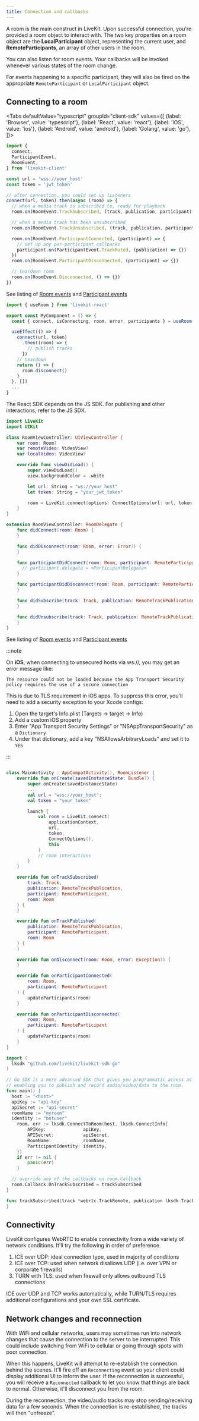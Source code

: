 ```yaml
---
title: Connection and callbacks
---
```


A room is the main construct in LiveKit. Upon successful connection, you're provided a room object to interact with. The two key properties on a room object are the **LocalParticipant** object, representing the current user, and **RemoteParticipants**, an array of other users in the room.

You can also listen for room events. Your callbacks will be invoked whenever various states of the room change.

For events happening to a specific participant, they will also be fired on the appropriate `RemoteParticipant` or `LocalParticipant` object.

## Connecting to a room

<Tabs
  defaultValue="typescript"
  groupId="client-sdk"
  values={[
    {label: 'Browser', value: 'typescript'},
    {label: 'React', value: 'react'},
    {label: 'iOS', value: 'ios'},
    {label: 'Android', value: 'android'},
    {label: 'Golang', value: 'go'},
  ]}>
  <TabItem value="typescript">

```typescript title="TypeScript"
import {
  connect,
  ParticipantEvent,
  RoomEvent,
} from 'livekit-client'

const url = 'wss://your_host'
const token = 'jwt_token'

// after connection, you could set up listeners
connect(url, token).then(async (room) => {
  // when a media track is subscribed to, ready for playback
  room.on(RoomEvent.TrackSubscribed, (track, publication, participant) => {})

  // when a media track has been unsubscribed
  room.on(RoomEvent.TrackUnsubscribed, (track, publication, participant) => {})

  room.on(RoomEvent.ParticipantConnected, (participant) => {
    // set up any per-participant callbacks
    participant.on(ParticipantEvent.TrackMuted, (publication) => {})
  })
  room.on(RoomEvent.ParticipantDisconnected, (participant) => {})

  // teardown room
  room.on(RoomEvent.Disconnected, () => {})
})
```

See listing of [Room events](https://docs.livekit.io/client-sdk-js/enums/roomevent.html) and [Participant events](https://docs.livekit.io/client-sdk-js/enums/participantevent.html)

  </TabItem>
  <TabItem value="react">

```typescript title="TypeScript"
import { useRoom } from 'livekit-react'

export const MyComponent = () => {
  const { connect, isConnecting, room, error, participants } = useRoom();

  useEffect(() => {
    connect(url, token)
      .then((room) => {
        // publish tracks
      })
    // teardown
    return () => {
      room.disconnect()
    }
  }, [])
  ...
}
```
The React SDK depends on the JS SDK. For publishing and other interactions, refer to the JS SDK.

  </TabItem>
  <TabItem value="ios">

```swift title="Swift"
import LiveKit
import UIKit

class RoomViewController: UIViewController {
    var room: Room?
    var remoteVideo: VideoView?
    var localVideo: VideoView?

    override func viewDidLoad() {
        super.viewDidLoad()
        view.backgroundColor = .white

        let url: String = "ws://your_host"
        let token: String = "your_jwt_token"

        room = LiveKit.connect(options: ConnectOptions(url: url, token: token), delegate: self)
    }
}

extension RoomViewController: RoomDelegate {
    func didConnect(room: Room) {
    }

    func didDisconnect(room: Room, error: Error?) {
    }

    func participantDidConnect(room: Room, participant: RemoteParticipant) {
      // participant.delegate = <ParticipantDelegate>
    }

    func participantDidDisconnect(room: Room, participant: RemoteParticipant) {
    }

    func didSubscribe(track: Track, publication: RemoteTrackPublication, participant: RemoteParticipant) {
    }

    func didUnsubscribe(track: Track, publication: RemoteTrackPublication, participant: RemoteParticipant) {
    }
}
```

See listing of [Room events](https://docs.livekit.io/client-sdk-ios/RoomDelegate/) and [Participant events](https://docs.livekit.io/client-sdk-ios/ParticipantDelegate/)

:::note

On **iOS**, when connecting to unsecured hosts via ws://, you may get an error message like:

```
The resource could not be loaded because the App Transport Security policy requires the use of a secure connection
```

This is due to TLS requirement in iOS apps. To suppress this error, you'll need to add a security exception to your Xcode configs:

1. Open the target's Info.plist (Targets -> target -> Info)
2. Add a custom iOS property
3. Enter "App Transport Security Settings" or "NSAppTransportSecurity" as a `Dictionary`
4. Under that dictionary, add a key "NSAllowsArbitraryLoads" and set it to `YES`

:::

  </TabItem>
  <TabItem value="android">

```kt title="Kotlin"

class MainActivity : AppCompatActivity(), RoomListener {
    override fun onCreate(savedInstanceState: Bundle?) {
        super.onCreate(savedInstanceState)
        ...
        val url = "wss://your_host";
        val token = "your_token"

        launch {
            val room = LiveKit.connect(
                applicationContext,
                url,
                token,
                ConnectOptions(),
                this
            )
            // room interactions
        }
    }

    override fun onTrackSubscribed(
        track: Track,
        publication: RemoteTrackPublication,
        participant: RemoteParticipant,
        room: Room
    ) {
    }

    override fun onTrackPublished(
        publication: RemoteTrackPublication,
        participant: RemoteParticipant,
        room: Room
    ) {
    }

    override fun onDisconnect(room: Room, error: Exception?) {
    }

    override fun onParticipantConnected(
        room: Room,
        participant: RemoteParticipant
    ) {
        updateParticipants(room)
    }

    override fun onParticipantDisconnected(
        room: Room,
        participant: RemoteParticipant
    ) {
        updateParticipants(room)
    }
}
```

</TabItem>

<TabItem value="go">

```go
import (
  lksdk "github.com/livekit/livekit-sdk-go"
)

// Go SDK is a more advanced SDK that gives you programmatic access as a client
// enabling you to publish and record audio/video/data to the room.
func main() {
  host := "<host>"
  apiKey := "api-key"
  apiSecret := "api-secret"
  roomName := "myroom"
  identity := "botuser"
	room, err := lksdk.ConnectToRoom(host, lksdk.ConnectInfo{
		APIKey:              apiKey,
		APISecret:           apiSecret,
		RoomName:            roomName,
		ParticipantIdentity: identity,
	})
	if err != nil {
		panic(err)
	}

  // override any of the callbacks on room.Callback
  room.Callback.OnTrackSubscribed = trackSubscribed
}

func trackSubscribed(track *webrtc.TrackRemote, publication lksdk.TrackPublication, rp *lksdk.RemoteParticipant) {
}
```

</TabItem>
</Tabs>

## Connectivity

LiveKit configures WebRTC to enable connectivity from a wide variety of network conditions. It'll try the following in order of preference.

1. ICE over UDP: ideal connection type, used in majority of conditions
2. ICE over TCP: used when network disallows UDP (i.e. over VPN or corporate firewalls)
3. TURN with TLS: used when firewall only allows outbound TLS connections

ICE over UDP and TCP works automatically, while TURN/TLS requires additional configurations and your own SSL certificate.

## Network changes and reconnection

With WiFi and cellular networks, users may sometimes run into network changes that cause the connection to the server to be interrupted. This could include switching from WiFi to cellular or going through spots with poor connection.

When this happens, LiveKit will attempt to re-establish the connection behind the scenes. It'll fire off an `Reconnecting` event so your client could display additional UI to inform the user. If the reconnection is successful, you will receive a `Reconnected` callback to let you know that things are back to normal. Otherwise, it'll disconnect you from the room.

During the reconnection, the video/audio tracks may stop sending/receiving data for a few seconds. When the connection is re-established, the tracks will then "unfreeze".